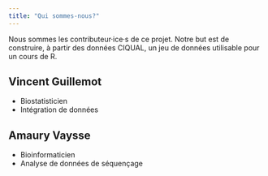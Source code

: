 ```yaml
---
title: "Qui sommes-nous?"
---
```


Nous sommes les contributeur·ice·s de ce projet. Notre but est de construire, à partir des données CIQUAL, un jeu de données utilisable pour un cours de R.

## Vincent Guillemot

 * Biostatisticien
 * Intégration de données

## Amaury Vaysse

 * Bioinformaticien
 * Analyse de données de séquençage
